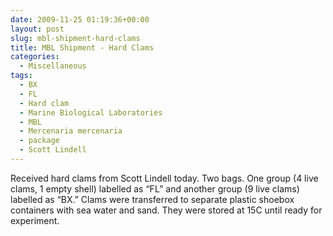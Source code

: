 ```yaml
---
date: 2009-11-25 01:19:36+00:00
layout: post
slug: mbl-shipment-hard-clams
title: MBL Shipment - Hard Clams
categories:
  - Miscellaneous
tags:
  - BX
  - FL
  - Hard clam
  - Marine Biological Laboratories
  - MBL
  - Mercenaria mercenaria
  - package
  - Scott Lindell
---
```


Received hard clams from Scott Lindell today. Two bags. One group (4 live clams, 1 empty shell) labelled as "FL" and another group (9 live clams) labelled as "BX." Clams were transferred to separate plastic shoebox containers with sea water and sand. They were stored at 15C until ready for experiment.

